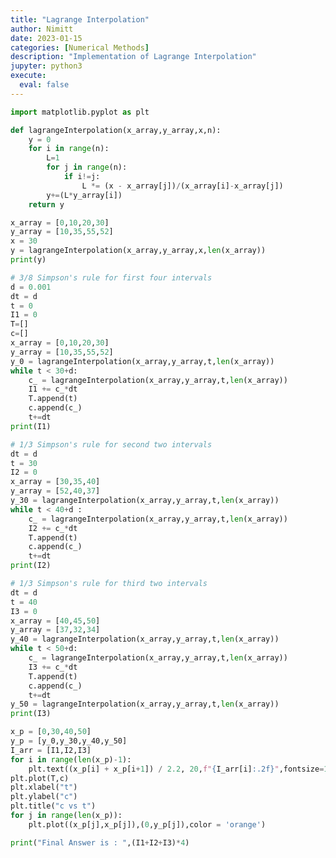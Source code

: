 ```yaml
---
title: "Lagrange Interpolation"
author: Nimitt
date: 2023-01-15
categories: [Numerical Methods]
description: "Implementation of Lagrange Interpolation"
jupyter: python3
execute:
  eval: false  
---
```


```python
import matplotlib.pyplot as plt
```

```python
def lagrangeInterpolation(x_array,y_array,x,n):
    y = 0
    for i in range(n):
        L=1
        for j in range(n):
            if i!=j:
                L *= (x - x_array[j])/(x_array[i]-x_array[j])
        y+=(L*y_array[i])
    return y

x_array = [0,10,20,30]
y_array = [10,35,55,52]
x = 30
y = lagrangeInterpolation(x_array,y_array,x,len(x_array))
print(y)
```

```python
# 3/8 Simpson's rule for first four intervals
d = 0.001
dt = d
t = 0
I1 = 0
T=[]
c=[]
x_array = [0,10,20,30]
y_array = [10,35,55,52]
y_0 = lagrangeInterpolation(x_array,y_array,t,len(x_array))
while t < 30+d:
    c_ = lagrangeInterpolation(x_array,y_array,t,len(x_array))
    I1 += c_*dt
    T.append(t)
    c.append(c_)
    t+=dt
print(I1)
```

```python
# 1/3 Simpson's rule for second two intervals
dt = d
t = 30
I2 = 0
x_array = [30,35,40]
y_array = [52,40,37]
y_30 = lagrangeInterpolation(x_array,y_array,t,len(x_array))
while t < 40+d :
    c_ = lagrangeInterpolation(x_array,y_array,t,len(x_array))
    I2 += c_*dt
    T.append(t)
    c.append(c_)
    t+=dt
print(I2)
```

```python
# 1/3 Simpson's rule for third two intervals
dt = d
t = 40
I3 = 0
x_array = [40,45,50]
y_array = [37,32,34]
y_40 = lagrangeInterpolation(x_array,y_array,t,len(x_array))
while t < 50+d:
    c_ = lagrangeInterpolation(x_array,y_array,t,len(x_array))
    I3 += c_*dt
    T.append(t)
    c.append(c_)
    t+=dt
y_50 = lagrangeInterpolation(x_array,y_array,t,len(x_array))
print(I3)
```

```python
x_p = [0,30,40,50]
y_p = [y_0,y_30,y_40,y_50]
I_arr = [I1,I2,I3]
for i in range(len(x_p)-1):
    plt.text((x_p[i] + x_p[i+1]) / 2.2, 20,f"{I_arr[i]:.2f}",fontsize=11)
plt.plot(T,c)
plt.xlabel("t")
plt.ylabel("c")
plt.title("c vs t")
for j in range(len(x_p)):
    plt.plot((x_p[j],x_p[j]),(0,y_p[j]),color = 'orange')
```

```python
print("Final Answer is : ",(I1+I2+I3)*4)
```

